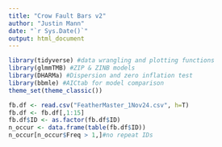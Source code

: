 ```yaml
---
title: "Crow Fault Bars v2"
author: "Justin Mann"
date: "`r Sys.Date()`"
output: html_document
---
```


```r
library(tidyverse) #data wrangling and plotting functions
library(glmmTMB) #ZIP & ZINB models
library(DHARMa) #Dispersion and zero inflation test
library(bbmle) #AICtab for model comparison
theme_set(theme_classic())
```


```r
fb.df <- read.csv("FeatherMaster_1Nov24.csv", h=T)
fb.df <- fb.df[,1:15]
fb.df$ID <- as.factor(fb.df$ID)
n_occur <- data.frame(table(fb.df$ID))
n_occur[n_occur$Freq > 1,]#no repeat IDs
```